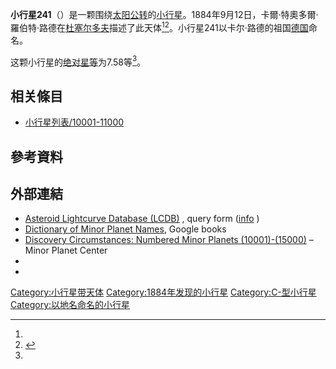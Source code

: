 {{Infobox planet
 | minorplanet     = yes
 | name            = 241 Germania
 | background      = #D6D6D6
 | image = 
 | image_size      = 
 | caption         =
 | discovery_ref   =  <ref name="MPC-object" />
 | discoverer      = [[卡爾·特奧多爾·羅伯特·路德|卡爾·特奧多爾·羅伯特·路德]]
 | discovery_site  = [[杜塞尔多夫|杜塞尔多夫]]
 | discovered      = 1884年9月12日
 | mpc_name        = 241 Germania
 | alt_names       = 241 Germania
 | pronounced      = 
 | named_after     = <ref name="MPC-object" />
 | mp_category     = [[主帶小行星|主帶小行星]] <ref name="MPC-object" /><ref name="jpldata" />
 | orbit_ref       = <ref name="a">[http://ssd.jpl.nasa.gov/sbdb.cgi?sstr=241 241] {{Wayback|url=http://ssd.jpl.nasa.gov/sbdb.cgi?sstr=241 |date=20210129190830 }}，小行星數據庫瀏覽器（JPL Small-Body Database Browser）－[[美国国家航空航天局|美国国家航空航天局]]喷气推进实验室</ref>
 | epoch           = 2018-03-23.0（[[儒略日|JD]] 2458200.5）
 | uncertainty     = 0
 | observation_arc = 
 | aphelion = {{convert|3.363|AU|km|3|abbr=on|lk=out}}
 | perihelion      = {{convert|2.7372555|AU|km|3|abbr=on}}
 | semimajor       = 3.0499504
 | eccentricity    = 0.1025246
 | period          = 5.33[[儒略年|yr]]
 | mean_anomaly    = 29.12961[[度|°]]
 | mean_motion     = {{Deg2DMS|0.18503960|sup=ms}} / day
 | inclination     = 5.50418
 | asc_node        = 270.35028°
 | arg_peri        = 80.54255
 | mean_diameter   = 
 | rotation        = 
 | albedo          =
 | spectral_type   =
 | abs_magnitude   = 7.58<ref name="jpldata" />
}}
'''小行星241'''（{{lang-en|241 Germania}}）是一颗围绕[[太阳|太阳]][[公转|公转]]的[[小行星|小行星]]。1884年9月12日，卡爾·特奧多爾·羅伯特·路德在[[杜塞尔多夫|杜塞尔多夫]]描述了此天体<ref name="a" /><ref>{{cite news|title=小行星列表|url=http://cfa-www.harvard.edu/iau/lists/NumberedMPs.txt|accessdate=2018-10-19|newspaper=哈佛大学|archive-date=2008-05-17|archive-url=https://web.archive.org/web/20080517010638/http://cfa-www.harvard.edu/iau/lists/NumberedMPs.txt|dead-url=no}}</ref>。小行星241以卡尔·路德的祖国[[德国|德国]]命名。

这颗小行星的[[绝对星等|绝对星等]]为7.58等<ref name="a" />。

== 相关條目 ==
*[[小行星列表/10001-11000|小行星列表/10001-11000]]

== 參考資料 ==
{{reflist|refs=

<ref name="jpldata">{{cite web
 |type         = 2018-01-26 last obs.
 |title        = JPL Small-Body Database Browser:241 Germania-241 Germania
 |url          = https://ssd.jpl.nasa.gov/sbdb.cgi?sstr=241
 |publisher    = [[Jet_Propulsion_Laboratory|Jet Propulsion Laboratory]]
 |accessdate   = 28 March 2018
 |archive-date = 2021-01-29
 |archive-url  = https://web.archive.org/web/20210129190830/https://ssd.jpl.nasa.gov/sbdb.cgi?sstr=241
 |dead-url     = no
}}</ref>

<ref name="MPC-object">{{cite web
  |title      = 241 Germania
  |work      = Minor Planet Center
  |url      = https://www.minorplanetcenter.net/db_search/show_object?object_id=241
  |accessdate      = 28 March 2018
  |archive-date      = 2016-03-04
  |archive-url      = https://web.archive.org/web/20160304123828/http://minorplanetcenter.net/db_search/show_object?object_id=241
  |dead-url      = no
  }}</ref>

}}

==  外部連結 ==
* [http://www.minorplanet.info/PHP/lcdbsummaryquery.php Asteroid Lightcurve Database (LCDB)] {{Wayback|url=http://www.minorplanet.info/PHP/lcdbsummaryquery.php |date=20171210173955 }}, query form ([http://www.minorplanet.info/lightcurvedatabase.html info] {{Wayback|url=http://www.minorplanet.info/lightcurvedatabase.html |date=20171216050541 }})
* [https://books.google.com/books?id=aeAg1X7afOoC&pg Dictionary of Minor Planet Names], Google books
* [http://www.minorplanetcenter.net/iau/lists/NumberedMPs010001.html Discovery Circumstances: Numbered Minor Planets (10001)-(15000)] {{Wayback|url=http://www.minorplanetcenter.net/iau/lists/NumberedMPs010001.html |date=20180612162317 }} – Minor Planet Center
* {{AstDys|241}}
* {{JPL small body}}

{{Minor Planet Number|[[小行星240|小行星240]]|[[小行星242|小行星242]]}}
{{小天体}}

[[Category:小行星带天体|Category:小行星带天体]]
[[Category:1884年发现的小行星|Category:1884年发现的小行星]]
[[Category:C-型小行星|Category:C-型小行星]]
[[Category:以地名命名的小行星|Category:以地名命名的小行星]]